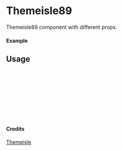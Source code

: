 
<Meta of={Themeisle89} title="Themeisle/Themeisle89" />

# Themeisle89

Themeisle89 component with different props.

#### Example

<Canvas of={Themeisle89.Primary} />

## Usage

```ts
import { Themeisle89 } from "yadl-ui";

const Example = () => {
  return (
      <Themeisle89 />
  );
};

export default Example;
```

#### Credits
[Themeisle](https://themeisle.com/illustrations)
